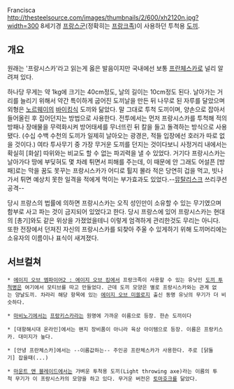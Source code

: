 Francisca
http://thesteelsource.com/images/thumbnails/2/600/xh2120n.jpg?width=300
8세기경 [[프랑스군]](정확히는 [[프랑크족]])이 사용하던 투척용 [[도끼]].

== 개요 ==
원래는 '프랑시스카'라고 읽는게 옳은 발음이지만 국내에선 보통 [[프란체스카]]로 널리 알려져 있다.

하나당 무게는 약 1kg에 크기는 40cm정도, 날의 길이는 10cm정도 된다. 날아가는 거리를 늘리기 위해서 약간 특이하게 굽어진 도끼날을 만든 뒤 나무로 된 자루를 달았으며 외형은 [[노르웨이]]의 [[바이킹]]식 도끼와 닮았다. 말 그대로 투척 도끼이며, 양손으로 잡아서 들어올린 후 집어던지는 방법으로 사용한다. 전투에서는 먼저 프랑시스카를 투척해 적의 방패나 장애물을 무력화시켜 방어태세를 무너뜨린 뒤 칼을 들고 돌격하는 방식으로 사용됐다. (수십 수백 수천의 도끼가 일제히 날아오는 광경은, 적들 입장에선 호러가 따로 없을 것이다.) 여타 투사무기 중 가장 무거운 도끼를 던지는 것이다보니 사정거리 내에서는 확실히 [화살] 따위와는 비교도 할 수 없는 파괴력을 낼 수 있었다. 거기다 프랑시스카는 날아가다 땅에 부딪혀도 몇 차례 튀면서 피해를 주는데, 이 때문에 안 그래도 어설픈 [방패]로는 막을 꿈도 못꾸는 프랑시스카가 어디로 튈지 몰라 적은 당연히 겁을 먹고, 빗나가서 튀면 예상치 못한 일격을 적에게 먹이는 부가효과도 있었다.--[[뮤탈리스크]] 쓰리쿠션 공격--

당시 프랑스의 법률에 의하면 프랑시스카는 오직 성인만이 소유할 수 있는 무기였으며 함부로 사고 파는 것이 금지되어 있었다고 한다. 당시 프랑스에 있어 프랑시스카는 현대의 [총기]와도 같은 위상을 가졌었을테니 이렇게 엄격하게 관리한것도 무리는 아니다. 또한 전장에서 던져진 자신의 프랑시스카를 되찾아 주울 수 있게하기 위해 도끼머리에는 소유자의 이름이나 표식이 새겨졌다.

== 서브컬쳐 ==
 * [[에이지 오브 엠파이어2 : 에이지 오브 킹]]에서 프랑크족이 사용할 수 있는 유닛인 [[도끼 투척병]]은 여기에서 모티브를 따고 만들었다. 근데 도끼 모양은 별로 프랑시스카와는 관계 없는 양날도끼. 차라리 해당 항목에 있는 [[에이지 오브 미쏠로지]] 출신 동명 유닛의 무기가 더 비슷하다.

 * [[마비노기]]에서는 [[프랑키스카]]라는 원명에 가까운 이름으로 등장. 한손 도끼이다

 * [대항해시대 온라인]에서는 왠지 장비품이 아니라 육상 아이템으로 등장. 이름은 프랑키스카. 대미지가 높다.
 

 * [안녕 프란체스카]에서는 --이름값하는-- 주인공 프란체스카가 사용한다. 주로 [닭둘기] 잡을때(...)

 * [[마운트 앤 블레이드]]에서는 가벼운 투척용 도끼(Light throwing axe)라는 이름의 투척 무기가 이 프랑시스카의 모양을 하고 있다. 무거운 버전은 [[토마호크]]를 닮았다.
